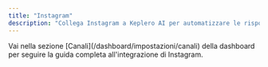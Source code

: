 ```yaml
---
title: "Instagram"
description: "Collega Instagram a Keplero AI per automatizzare le risposte ai DMs"
---
```


<Tip>
Vai nella sezione [Canali](/dashboard/impostazioni/canali) della dashboard per seguire la guida completa all'integrazione di Instagram.
</Tip>
